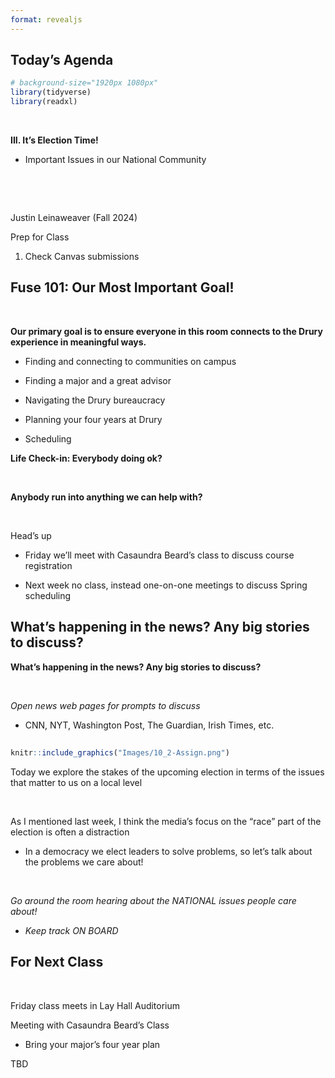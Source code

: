 ```yaml
---
format: revealjs
---
```



## Today's Agenda {background-image="Images/background-news_v2.png" .center}

```r
# background-size="1920px 1080px"
library(tidyverse)
library(readxl)
```

<br>

::: {.r-fit-text}
**III. It's Election Time!**

- Important Issues in our National Community
:::

<br>

<br>

::: r-stack
Justin Leinaweaver (Fall 2024)
:::

::: notes
Prep for Class

1. Check Canvas submissions

:::



## Fuse 101: Our Most Important Goal! {background-image="Images/background-news_v2.png" .center}

<br>

**Our primary goal is to ensure everyone in this room connects to the Drury experience in meaningful ways.**

- Finding and connecting to communities on campus

- Finding a major and a great advisor

- Navigating the Drury bureaucracy

- Planning your four years at Drury

- Scheduling

::: notes

**Life Check-in: Everybody doing ok?**

<br>

**Anybody run into anything we can help with?**

<br>

Head's up

- Friday we'll meet with Casaundra Beard's class to discuss course registration

- Next week no class, instead one-on-one meetings to discuss Spring scheduling

:::



## What's happening in the news? Any big stories to discuss? {background-image="Images/background-news_v2.png" .center}

::: notes
**What's happening in the news? Any big stories to discuss?**

<br>

*Open news web pages for prompts to discuss*

- CNN, NYT, Washington Post, The Guardian, Irish Times, etc.
:::



## {background-image="Images/background-news_v2.png" .center}

```r
knitr::include_graphics("Images/10_2-Assign.png")
```

::: notes

Today we explore the stakes of the upcoming election in terms of the issues that matter to us on a local level

<br>

As I mentioned last week, I think the media's focus on the "race" part of the election is often a distraction

- In a democracy we elect leaders to solve problems, so let's talk about the problems we care about!

<br>

*Go around the room hearing about the NATIONAL issues people care about!*

- *Keep track ON BOARD*

:::



## For Next Class {background-image="Images/background-blue_triangles_flipped.png" .center}

<br>

Friday class meets in Lay Hall Auditorium

::: {.r-fit-text}
Meeting with Casaundra Beard's Class

- Bring your major's four year plan
:::

::: notes

TBD

:::